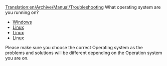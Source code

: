 [[Translation:en/Archive/Manual/Troubleshooting]]
What operating system are you running on?
*[[en/Archive/Manual/Troubleshooting Windows|Windows]]
*[[en/Problem/Linux|Linux]]
*[[en/Problem/Mac|Linux]]
*[[en/Archive/Manual/Troubleshooting Unix|Linux]]

Please make sure you choose the correct Operating system as the problems and solutions will be different depending on the Operation system you are on.